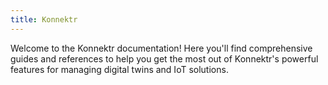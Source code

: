 ```yaml
---
title: Konnektr
---
```

Welcome to the Konnektr documentation! Here you'll find comprehensive guides and references to help you get the most out of Konnektr's powerful features for managing digital twins and IoT solutions.